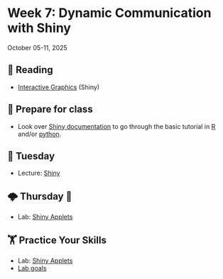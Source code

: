 # Week 7: Dynamic Communication with Shiny



October 05-11, 2025

## 📖 Reading

- [Interactive Graphics](https://srvanderplas.github.io/stat-computing-r-python/part-advanced-topics/07-intro-interactive-graphics.html) (Shiny)


## 🥣 Prepare for class

- Look over [Shiny documentation](https://shiny.posit.co/) to go through the basic tutorial in [R](https://shiny.posit.co/r/getstarted/shiny-basics/lesson1/) and/or [python](https://shiny.posit.co/py/get-started/).


## 🌮 Tuesday

- Lecture: [Shiny](../slides/06-01-shiny.qmd)


## 🌩️ Thursday 🔨 

- Lab: [Shiny Applets](../assignment-repos/07-shiny-interactive/index.qmd)


##  🏋 Practice Your Skills

- Lab: [Shiny Applets](../assignment-repos/07-shiny-interactive/index.qmd)
- [Lab goals](../assignment-repos/07-shiny-interactive/tilt.qmd)

